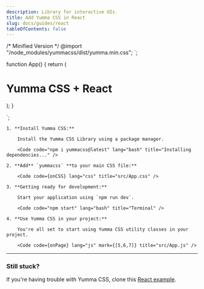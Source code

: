 ```yaml
---
description: Library for interactive UIs.
title: Add Yumma CSS in React
slug: docs/guides/react
tableOfContents: false
---
```


/* Minified Version */
@import "/node_modules/yummacss/dist/yumma.min.css";
`;


function App() {
return (

<div class="h-1/1 ins">
  <h1 class="fs-xxl fw-500 tc-pink">Yumma CSS + React</h1>
</div>
); }

`;

<Steps>

    1. **Install Yumma CSS:**

        Install the Yumma CSS Library using a package manager.

        <Code code="npm i yummacss@latest" lang="bash" title="Installing dependencies..." />

    2. **Add** `yummacss` **to your main CSS file:**

        <Code code={onCSS} lang="css" title="src/App.css" />

    3. **Getting ready for development:**

        Start your application using `npm run dev`.

        <Code code="npm start" lang="bash" title="Terminal" />

    4. **Use Yumma CSS in your project:**

        You're all set to start using Yumma CSS utility classes in your project.

        <Code code={onPage} lang="js" mark={[5,6,7]} title="src/App.js" />

</Steps>

---

### Still stuck?

If you're having trouble with Yumma CSS, clone this [React example](https://github.com/yumma-lib/react-yummacss-example.git).

<Code
  code="git clone https://github.com/yumma-lib/react-yummacss-example.git"
  lang="bash"
  title="Cloning repository..."
/>
